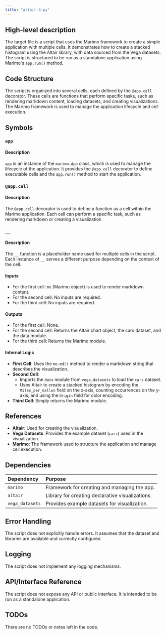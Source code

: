 ```yaml
---
title: "altair-3.py"
---
```


## High-level description
The target file is a script that uses the Marimo framework to create a simple application with multiple cells. It demonstrates how to create a stacked histogram using the Altair library, with data sourced from the Vega datasets. The script is structured to be run as a standalone application using Marimo's `app.run()` method.

## Code Structure
The script is organized into several cells, each defined by the `@app.cell` decorator. These cells are functions that perform specific tasks, such as rendering markdown content, loading datasets, and creating visualizations. The Marimo framework is used to manage the application lifecycle and cell execution.

## Symbols

### `app`
#### Description
`app` is an instance of the `marimo.App` class, which is used to manage the lifecycle of the application. It provides the `@app.cell` decorator to define executable cells and the `app.run()` method to start the application.

### `@app.cell`
#### Description
The `@app.cell` decorator is used to define a function as a cell within the Marimo application. Each cell can perform a specific task, such as rendering markdown or creating a visualization.

### `__`
#### Description
The `__` function is a placeholder name used for multiple cells in the script. Each instance of `__` serves a different purpose depending on the context of the cell.

#### Inputs
- For the first cell: `mo` (Marimo object) is used to render markdown content.
- For the second cell: No inputs are required.
- For the third cell: No inputs are required.

#### Outputs
- For the first cell: None.
- For the second cell: Returns the Altair chart object, the cars dataset, and the data module.
- For the third cell: Returns the Marimo module.

#### Internal Logic
- **First Cell**: Uses the `mo.md()` method to render a markdown string that describes the visualization.
- **Second Cell**: 
  - Imports the `data` module from `vega_datasets` to load the `cars` dataset.
  - Uses Altair to create a stacked histogram by encoding the `Miles_per_Gallon` field on the x-axis, counting occurrences on the y-axis, and using the `Origin` field for color encoding.
- **Third Cell**: Simply returns the Marimo module.

## References
- **Altair**: Used for creating the visualization.
- **Vega Datasets**: Provides the example dataset (`cars`) used in the visualization.
- **Marimo**: The framework used to structure the application and manage cell execution.

## Dependencies
| Dependency     | Purpose                                      |
|:---------------|:---------------------------------------------|
| `marimo`       | Framework for creating and managing the app. |
| `altair`       | Library for creating declarative visualizations. |
| `vega_datasets`| Provides example datasets for visualization. |

## Error Handling
The script does not explicitly handle errors. It assumes that the dataset and libraries are available and correctly configured.

## Logging
The script does not implement any logging mechanisms.

## API/Interface Reference
The script does not expose any API or public interface. It is intended to be run as a standalone application.

## TODOs
There are no TODOs or notes left in the code.